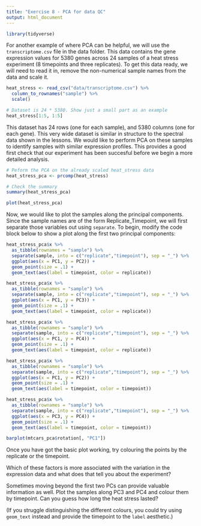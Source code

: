 ```yaml
---
title: "Exercise 8 - PCA for data QC"
output: html_document
---
```


```r
library(tidyverse)
```

For another example of where PCA can be helpful, we will use the `transcriptome.csv` file in the data
folder. This data contains the gene expression values for 5380 genes across 24 samples of a heat
stress experiment (8 timepoints and three replicates). To get this data ready, we will need to read
it in, remove the non-numerical sample names from the data and scale it.

```r
heat_stress <- read_csv("data/transcriptome.csv") %>% 
  column_to_rownames("sample") %>% 
  scale()

# Dataset is 24 * 5380. Show just a small part as an example
heat_stress[1:5, 1:5]
```

This dataset has 24 rows (one for each sample), and 5380 columns (one for each gene). This very wide
dataset is similar in structure to the spectral data shown in the lessons. We would like to perform
PCA on these samples to identify samples with similar expression profiles. This provides a good first
check that our experiment has been succesful before we begin a more detailed analysis.

```r
# Peform the PCA on the already scaled heat_stress data
heat_stress_pca <- prcomp(heat_stress)

# Check the summary
summary(heat_stress_pca)

plot(heat_stress_pca)
```

Now, we would like to plot the samples along the principal components. Since the sample names are of
the form Replicate_Timepoint, we will first separate those variables out using `separate`. To begin,
modify the code block below to show a plot along the first two principal components:
```r
heat_stress_pca$x %>% 
  as_tibble(rownames = "sample") %>% 
  separate(sample, into = c("replicate","timepoint"), sep = "_") %>% 
  ggplot(aes(x = PC1, y = PC2)) +
  geom_point(size = .1) +
  geom_text(aes(label = timepoint, color = replicate))

heat_stress_pca$x %>% 
  as_tibble(rownames = "sample") %>% 
  separate(sample, into = c("replicate","timepoint"), sep = "_") %>% 
  ggplot(aes(x = PC1, y = PC3)) +
  geom_point(size = .1) +
  geom_text(aes(label = timepoint, color = replicate))

heat_stress_pca$x %>% 
  as_tibble(rownames = "sample") %>% 
  separate(sample, into = c("replicate","timepoint"), sep = "_") %>% 
  ggplot(aes(x = PC1, y = PC4)) +
  geom_point(size = .1) +
  geom_text(aes(label = timepoint, color = replicate))

heat_stress_pca$x %>% 
  as_tibble(rownames = "sample") %>% 
  separate(sample, into = c("replicate","timepoint"), sep = "_") %>% 
  ggplot(aes(x = PC1, y = PC2)) +
  geom_point(size = .1) +
  geom_text(aes(label = timepoint, color = timepoint))

heat_stress_pca$x %>% 
  as_tibble(rownames = "sample") %>% 
  separate(sample, into = c("replicate","timepoint"), sep = "_") %>% 
  ggplot(aes(x = PC3, y = PC4)) +
  geom_point(size = .1) +
  geom_text(aes(label = timepoint, color = timepoint))

barplot(mtcars_pca$rotation[, "PC1"])
```

Once you have got the basic plot working, try colouring the points by the replicate or the timepoint.

Which of these factors is more associated with the variation in the expression data and what does
that tell you about the experiment?

Sometimes moving beyond the first two PCs can provide valuable information as well. Plot the samples
along PC3 and PC4 and colour them by timepoint. Can you guess how long the heat stress lasted?

(If you struggle distinguishing the different colours, you could try using `geom_text` instead and 
provide the timepoint to the `label` aesthetic.)